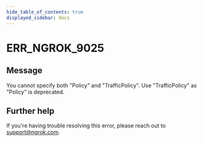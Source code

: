 ```yaml
---
hide_table_of_contents: true
displayed_sidebar: docs
---
```



# ERR_NGROK_9025

## Message

You cannot specify both "Policy" and "TrafficPolicy". Use "TrafficPolicy" as "Policy" is deprecated.

<ErrorDetails error="err_ngrok_9025" />

## Further help

If you're having trouble resolving this error, please reach out to [support@ngrok.com](mailto:support@ngrok.com?subject=Help%20with%20ERR_NGROK_9025).
